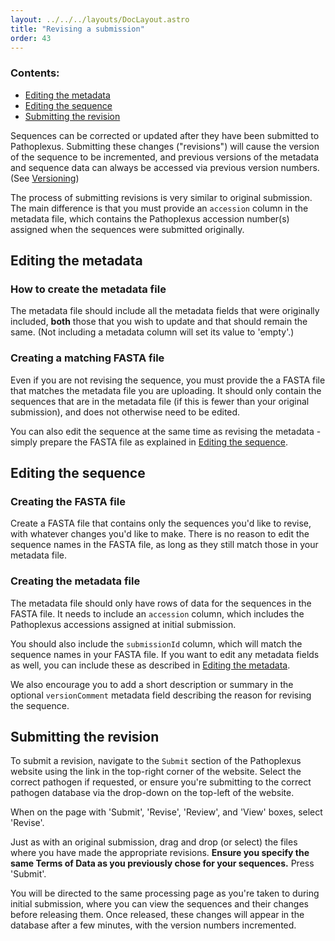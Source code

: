 ---
layout: ../../../layouts/DocLayout.astro
title: "Revising a submission"
order: 43
---

### Contents:

- [Editing the metadata](#editing-the-metadata)
- [Editing the sequence](#editing-the-sequence)
- [Submitting the revision](#submitting-the-revision)

Sequences can be corrected or updated after they have been submitted to Pathoplexus.
Submitting these changes ("revisions") will cause the version of the sequence to be incremented, and previous versions of the metadata and sequence data can always be accessed via previous version numbers.
(See [Versioning](/docs/concepts/versioning))

The process of submitting revisions is very similar to original submission.
The main difference is that you must provide an `accession` column in the metadata file, which contains the Pathoplexus accession number(s) assigned when the sequences were submitted originally.

## Editing the metadata

### How to create the metadata file

The metadata file should include all the metadata fields that were originally included, **both** those that you wish to update and that should remain the same. (Not including a metadata column will set its value to 'empty'.)

### Creating a matching FASTA file

Even if you are not revising the sequence, you must provide the a FASTA file that matches the metadata file you are uploading.
It should only contain the sequences that are in the metadata file (if this is fewer than your original submission), and does not otherwise need to be edited.

You can also edit the sequence at the same time as revising the metadata - simply prepare the FASTA file as explained in [Editing the sequence](#editing-the-sequence).

## Editing the sequence

### Creating the FASTA file

Create a FASTA file that contains only the sequences you'd like to revise, with whatever changes you'd like to make.
There is no reason to edit the sequence names in the FASTA file, as long as they still match those in your metadata file.

### Creating the metadata file

The metadata file should only have rows of data for the sequences in the FASTA file.
It needs to include an `accession` column, which includes the Pathoplexus accessions assigned at initial submission.

You should also include the `submissionId` column, which will match the sequence names in your FASTA file.
If you want to edit any metadata fields as well, you can include these as described in [Editing the metadata](#editing-the-metadata).

We also encourage you to add a short description or summary in the optional `versionComment` metadata field describing the reason for revising the sequence.

## Submitting the revision

To submit a revision, navigate to the `Submit` section of the Pathoplexus website using the link in the top-right corner of the website.
Select the correct pathogen if requested, or ensure you're submitting to the correct pathogen database via the drop-down on the top-left of the website.

When on the page with 'Submit', 'Revise', 'Review', and 'View' boxes, select 'Revise'.

Just as with an original submission, drag and drop (or select) the files where you have made the appropriate revisions.
**Ensure you specify the same Terms of Data as you previously chose for your sequences.**
Press 'Submit'.

You will be directed to the same processing page as you're taken to during initial submission, where you can view the sequences and their changes before releasing them.
Once released, these changes will appear in the database after a few minutes, with the version numbers incremented.
